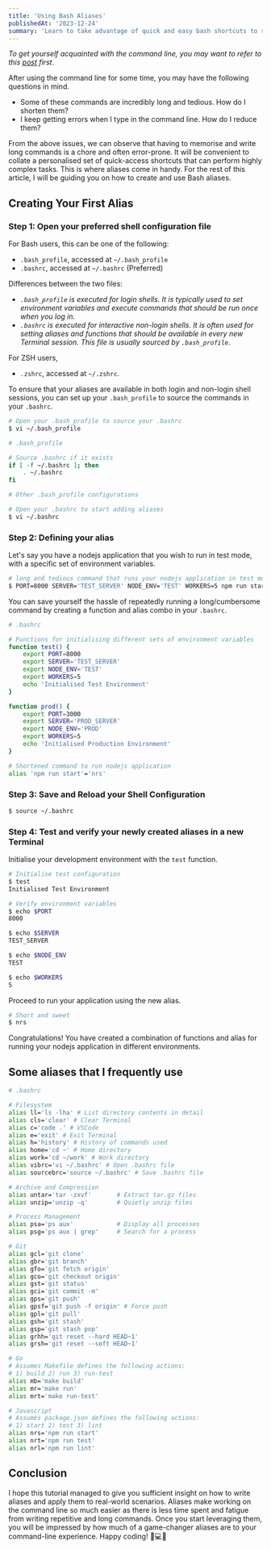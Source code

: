 ```yaml
---
title: 'Using Bash Aliases'
publishedAt: '2023-12-24'
summary: 'Learn to take advantage of quick and easy bash shortcuts to speed up your terminal experience.'
---
```


*To get yourself acquainted with the command line, you may want to refer to this [post](/blog/the-command-line) first*.

After using the command line for some time, you may have the following questions in mind.
- Some of these commands are incredibly long and tedious. How do I shorten them?
- I keep getting errors when I type in the command line. How do I reduce them?

From the above issues, we can observe that having to memorise and write long commands is a chore and often error-prone. It will be convenient to collate a personalised set of quick-access shortcuts that can perform highly complex tasks. This is where aliases come in handy. For the rest of this article, I will be guiding you on how to create and use Bash aliases.

## Creating Your First Alias

### Step 1: Open your preferred shell configuration file

For Bash users, this can be one of the following:
- `.bash_profile`, accessed at `~/.bash_profile`
- `.bashrc`, accessed at `~/.bashrc` (Preferred)

Differences between the two files:
- *`.bash_profile` is executed for login shells. It is typically used to set environment variables and execute commands that should be run once when you log in.*
- *`.bashrc` is executed for interactive non-login shells. It is often used for setting aliases and functions that should be available in every new Terminal session. This file is usually sourced by `.bash_profile`.*

For ZSH users, 
- `.zshrc`, accessed at `~/.zshrc`.

To ensure that your aliases are available in both login and non-login shell sessions, you can set up your `.bash_profile` to source the commands in your `.bashrc`.

```bash
# Open your .bash_profile to source your .bashrc
$ vi ~/.bash_profile
```

```bash
# .bash_profile

# Source .bashrc if it exists
if [ -f ~/.bashrc ]; then
    . ~/.bashrc
fi

# Other .bash_profile configurations
```
```bash
# Open your .bashrc to start adding aliases
$ vi ~/.bashrc
```

### Step 2: Defining your alias

Let's say you have a nodejs application that you wish to run in test mode, with a specific set of environment variables. 

```bash
# long and tedious command that runs your nodejs application in test mode
$ PORT=8000 SERVER='TEST_SERVER' NODE_ENV='TEST' WORKERS=5 npm run start
```

You can save yourself the hassle of repeatedly running a long/cumbersome command by creating a function and alias combo in your `.bashrc`.

```bash
# .bashrc

# Functions for initialising different sets of environment variables
function test() {
    export PORT=8000
    export SERVER='TEST_SERVER'
    export NODE_ENV='TEST'
    export WORKERS=5
    echo 'Initialised Test Environment'
}

function prod() {
    export PORT=3000
    export SERVER='PROD_SERVER'
    export NODE_ENV='PROD'
    export WORKERS=5
    echo 'Initialised Production Environment'
}

# Shortened command to run nodejs application
alias 'npm run start'='nrs'
```

### Step 3: Save and Reload your Shell Configuration

```bash
$ source ~/.bashrc
```

### Step 4: Test and verify your newly created aliases in a new Terminal

Initialise your development environment with the `test` function.

```bash
# Initialise test configuration
$ test
Initialised Test Environment

# Verify environment variables
$ echo $PORT
8000

$ echo $SERVER
TEST_SERVER

$ echo $NODE_ENV
TEST

$ echo $WORKERS
5
```

Proceed to run your application using the new alias.
```bash
# Short and sweet
$ nrs
```

Congratulations! You have created a combination of functions and alias for running your nodejs application in different environments.

## Some aliases that I frequently use

```bash
# .bashrc

# Filesystem
alias ll='ls -lha' # List directory contents in detail
alias cls='clear' # Clear Terminal
alias c='code .' # VSCode
alias e='exit' # Exit Terminal
alias h='history' # History of commands used
alias home='cd ~' # Home directory
alias work='cd ~/work' # Work directory
alias vibrc='vi ~/.bashrc' # Open .bashrc file
alias sourcebrc='source ~/.bashrc' # Save .bashrc file

# Archive and Compression
alias untar='tar -zxvf'       # Extract tar.gz files
alias unzip='unzip -q'        # Quietly unzip files

# Process Management
alias psa='ps aux'            # Display all processes
alias psg='ps aux | grep'     # Search for a process

# Git
alias gcl='git clone'
alias gbr='git branch'
alias gfo='git fetch origin'
alias gco='git checkout origin'
alias gst='git status'
alias gci='git commit -m'
alias gps='git push'
alias gpsf='git push -f origin' # Force push
alias gpl='git pull'
alias gsh='git stash'
alias gsp='git stash pop'
alias grhh='git reset --hard HEAD~1'
alias grsh='git reset --soft HEAD~1'

# Go
# Assumes Makefile defines the following actions:
# 1) build 2) run 3) run-test
alias mb='make build'
alias mr='make run'
alias mrt='make run-test'

# Javascript
# Assumes package.json defines the following actions:
# 1) start 2) test 3) lint
alias nrs='npm run start'
alias nrt='npm run test'
alias nrl='npm run lint'
```

## Conclusion
I hope this tutorial managed to give you sufficient insight on how to write aliases and apply them to real-world scenarios. Aliases make working on the command line so much easier as there is less time spent and fatigue from writing repetitive and long commands. Once you start leveraging them, you will be impressed by how much of a game-changer aliases are to your command-line experience. Happy coding! 🧙💻✨
